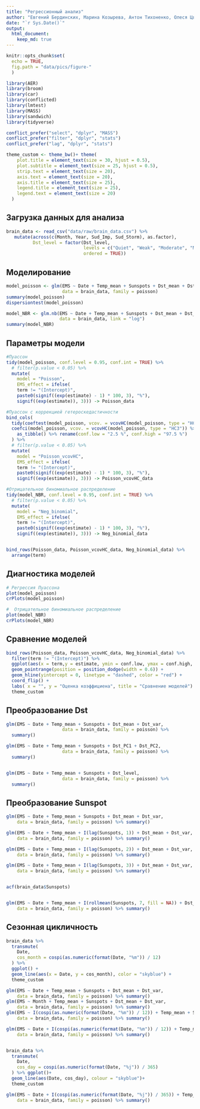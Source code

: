 ```yaml
---
title: "Регрессионный анализ"
author: "Евгений Бердинских, Марина Козырева, Антон Тихоненко, Олеся Цветкова"
date: "`r Sys.Date()`"
output: 
  html_document:
    keep_md: true
---
```


```r

knitr::opts_chunk$set(
  echo = TRUE,
  fig.path = "data/pics/figure-"
  )

library(AER)
library(broom)
library(car)
library(conflicted)
library(lmtest)
library(MASS)
library(sandwich)
library(tidyverse)

conflict_prefer("select", "dplyr", "MASS")
conflict_prefer("filter", "dplyr", "stats")
conflict_prefer("lag", "dplyr", "stats")

theme_custom <- theme_bw()+ theme(
    plot.title = element_text(size = 30, hjust = 0.5),
    plot.subtitle = element_text(size = 25, hjust = 0.5),
    strip.text = element_text(size = 20),
    axis.text = element_text(size = 20),
    axis.title = element_text(size = 25),
    legend.title = element_text(size = 25),
    legend.text = element_text(size = 20)
  )

```

## Загрузка данных для анализа

```r

brain_data <- read_csv("data/raw/brain_data.csv") %>%
   mutate(across(c(Month, Year, Sud_Imp, Sud_Storm), as.factor),
          Dst_level = factor(Dst_level, 
                             levels = c("Quiet", "Weak", "Moderate", "Major", "Severe"),
                             ordered = TRUE))

```


## Моделирование

```r

model_poisson <- glm(EMS ~ Date + Temp_mean + Sunspots + Dst_mean + Dst_var,
                     data = brain_data, family = poisson)
summary(model_poisson)
dispersiontest(model_poisson)

model_NBR <- glm.nb(EMS ~ Date + Temp_mean + Sunspots + Dst_mean + Dst_var,
                    data = brain_data, link = "log")
summary(model_NBR)

```
## Параметры модели

```r

#Пуассон
tidy(model_poisson, conf.level = 0.95, conf.int = TRUE) %>%
  # filter(p.value < 0.05) %>% 
  mutate(
    model = "Poisson",  
    EMS_effect = ifelse(
    term != "(Intercept)",
    paste0(signif((exp(estimate) - 1) * 100, 3), "%"),
    signif((exp(estimate)), 3))) -> Poisson_data

#Пуассон с коррекцией гетероскедастичности
bind_cols(
  tidy(coeftest(model_poisson, vcov. = vcovHC(model_poisson, type = "HC3"))),
  coefci(model_poisson, vcov. = vcovHC(model_poisson, type = "HC3")) %>% 
    as_tibble() %>% rename(conf.low = "2.5 %", conf.high = "97.5 %")
  ) %>%
  # filter(p.value < 0.05) %>% 
  mutate(
    model = "Poisson_vcovHC", 
    EMS_effect = ifelse(
    term != "(Intercept)",
    paste0(signif((exp(estimate) - 1) * 100, 3), "%"),
    signif((exp(estimate)), 3))) -> Poisson_vcovHC_data

#Отрицательное биномиальное распределение
tidy(model_NBR, conf.level = 0.95, conf.int = TRUE) %>% 
  # filter(p.value < 0.05) %>% 
  mutate(
    model = "Neg_binomial", 
    EMS_effect = ifelse(
    term != "(Intercept)",
    paste0(signif((exp(estimate) - 1) * 100, 3), "%"),
    signif((exp(estimate)), 3))) -> Neg_binomial_data


bind_rows(Poisson_data, Poisson_vcovHC_data, Neg_binomial_data) %>% 
  arrange(term)

```

## Диагностика моделей
```r

# Регрессия Пуассона
plot(model_poisson)
crPlots(model_poisson)

#  Отрицательное биномиальное распределение
plot(model_NBR)
crPlots(model_NBR)

```


## Сравнение моделей
```r

bind_rows(Poisson_data, Poisson_vcovHC_data, Neg_binomial_data) %>% 
  filter(term != "(Intercept)") %>%
  ggplot(aes(x = term,y = estimate, ymin = conf.low, ymax = conf.high, colour = model))+
  geom_pointrange(position = position_dodge(width = 0.6)) +
  geom_hline(yintercept = 0, linetype = "dashed", color = "red") + 
  coord_flip() + 
  labs( x = "", y = "Оценка коэффициена", title = "Сравнение моделей") +
  theme_custom

```


## Преобразование Dst
```r

glm(EMS ~ Date + Temp_mean + Sunspots + Dst_mean + Dst_var,
                     data = brain_data, family = poisson) %>% 
  summary()

glm(EMS ~ Date + Temp_mean + Sunspots + Dst_PC1 + Dst_PC2,
                     data = brain_data, family = poisson) %>% 
  summary()


glm(EMS ~ Date + Temp_mean + Sunspots + Dst_level,
                     data = brain_data, family = poisson) %>% 
  summary()

```
## Преобразование Sunspot
```r

glm(EMS ~ Date + Temp_mean + Sunspots + Dst_mean + Dst_var, 
    data = brain_data, family = poisson) %>% summary()

glm(EMS ~ Date + Temp_mean + I(lag(Sunspots, 1)) + Dst_mean + Dst_var, 
    data = brain_data, family = poisson) %>% summary()

glm(EMS ~ Date + Temp_mean + I(lag(Sunspots, 2)) + Dst_mean + Dst_var, 
    data = brain_data, family = poisson) %>% summary()

glm(EMS ~ Date + Temp_mean + I(lag(Sunspots, 3)) + Dst_mean + Dst_var, 
    data = brain_data, family = poisson) %>% summary()


acf(brain_data$Sunspots)


glm(EMS ~ Date + Temp_mean + I(rollmean(Sunspots, 7, fill = NA)) + Dst_mean + Dst_var, 
    data = brain_data, family = poisson) %>% summary()


```


## Сезонная цикличность
```r


brain_data %>%
  transmute(
    Date,
    cos_month = cospi(as.numeric(format(Date, "%m")) / 12)
  ) %>%
  ggplot() +
  geom_line(aes(x = Date, y = cos_month), color = "skyblue") + 
  theme_custom

glm(EMS ~ Date + Temp_mean + Sunspots + Dst_mean + Dst_var, 
    data = brain_data, family = poisson) %>% summary()
glm(EMS ~ Month + Temp_mean + Sunspots + Dst_mean + Dst_var, 
    data = brain_data, family = poisson) %>% summary()
glm(EMS ~ I(cospi(as.numeric(format(Date, "%m")) / 12)) + Temp_mean + Sunspots + Dst_mean + Dst_var, 
    data = brain_data, family = poisson) %>% summary()

glm(EMS ~ Date + I(cospi(as.numeric(format(Date, "%m")) / 12)) + Temp_mean + Sunspots + Dst_mean + Dst_var, 
    data = brain_data, family = poisson) %>% summary()


brain_data %>%
  transmute(
    Date,
    cos_day = cospi(as.numeric(format(Date, "%j")) / 365)
  ) %>% ggplot()+
  geom_line(aes(Date, cos_day), colour = "skyblue")+
  theme_custom

glm(EMS ~ Date + I(cospi(as.numeric(format(Date, "%j")) / 365)) + Temp_mean + Sunspots + Dst_mean + Dst_var, 
    data = brain_data, family = poisson) %>% summary()


```

